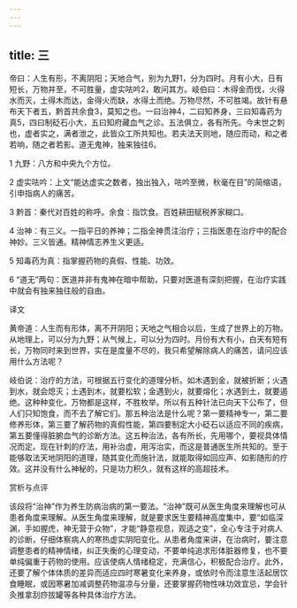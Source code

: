 ```yaml
---
---
---
```

title: 三
---




帝曰：人生有形，不离阴阳；天地合气，别为九野1，分为四时。月有小大，日有短长，万物并至，不可胜量，虚实呿吟2，敢问其方。岐伯曰：木得金而伐，火得水而灭，土得木而达，金得火而缺，水得土而绝。万物尽然，不可胜竭。故针有悬布天下者五，黔首共余食3，莫知之也。一曰治神4，二曰知养身，三曰知毒药为真5，四曰制砭石小大，五曰知府藏血气之诊。五法俱立，各有所先。今末世之刺也，虚者实之，满者泄之，此皆众工所共知也。若夫法天则地，随应而动，和之者若响，随之者若影。道无鬼神，独来独往6。

1 九野：八方和中央九个方位。

2 虚实呿吟：上文“能达虚实之数者，独出独入，呿吟至微，秋毫在目”的简缩语，引申指病人的痛苦。

3 黔首：秦代对百姓的称呼。余食：指饮食。百姓耕田赋税养家糊口。

4 治神：有三义。一指平日的养神；二指全神贯注治疗；三指医患在治疗中的配合神妙。三义皆通。精神情志养生义更适。

5 知毒药为真：指掌握药物的真假、性能、功效。

6 “道无”两句：医道并非有鬼神在暗中帮助，只要对医道有深刻把握，在治疗实践中就会有独来独往般的自由。

译文

黄帝道：人生而有形体，离不开阴阳；天地之气相合以后，生成了世界上的万物。从地理上，可以分为九野；从气候上，可以分为四时。月份有大有小，白天有短有长，万物同时来到世界，实在是度量不尽的，我只希望解除病人的痛苦，请问应该用什么方法呢？

岐伯说：治疗的方法，可根据五行变化的道理分析。如木遇到金，就被折断；火遇到水，就会熄灭；土遇到木，就要松软；金遇到火，就要熔化；水遇到土，就要遏绝。这种种变化，万物都是这样，不胜枚举。所以有五种针法已向天下公布了，但人们只知饱食，而不去了解它们。那五种治法是什么呢？第一要精神专一，第二要修养形体，第三要了解药物的真假性能，第四要制定大小砭石以适应不同的疾病，第五要懂得脏腑血气的诊断方法。这五种治法，各有所长，先用哪个，要视具体情况而定。现在针刺的疗法，用补治虚，用泻治实，而这是普通医生所共知的。至于能够取法天地阴阳的道理，随其变化而施针法，就能取得如回应声、如影随形的疗效。这并没有什么神秘的，只是功力积久，就有这样的高超技术。

赏析与点评

该段将“治神”作为养生防病治病的第一要法。“治神”既可从医生角度来理解也可从患者角度来理解。从医生角度来理解，就是要求医生要精神高度集中，要“如临深渊，手如握虎，神无营于众物”，才能“静意视息，观适之变”，全心专注于对病人的诊断，仔细体察病人的寒热虚实阴阳变化。从患者角度来讲，在治病时，要注意调整患者的精神情绪，纠正失衡的心理变动，不要单纯追求形体脏器修复，也不要单纯偏重于药物的使用。应该使病人情绪稳定，充满信心，积极配合治疗。此外，还要了解个体体质的差异而适应四时寒暑变化来养身，或依时令而注意生活起居饮食睡眠，或因寒暑加减调整药物温凉与分量，还要掌握药物性味功效宜忌，学会针灸推拿刮痧拔罐等各种具体治疗方法。